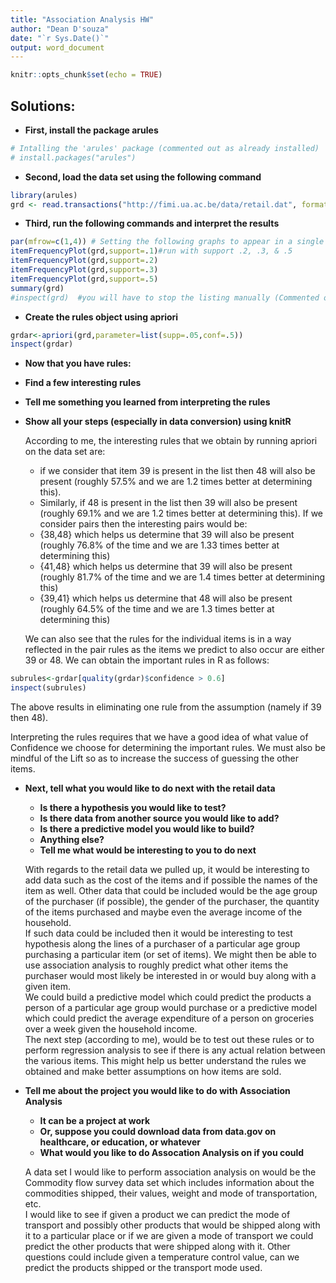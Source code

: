 ```yaml
---
title: "Association Analysis HW"
author: "Dean D'souza"
date: "`r Sys.Date()`"
output: word_document
---
```


```r
knitr::opts_chunk$set(echo = TRUE)
```

## Solutions:  

* __First, install the package arules__  

```r
# Intalling the 'arules' package (commented out as already installed)
# install.packages("arules")
```

* __Second, load the data set using the following command__  

```r
library(arules)
grd <- read.transactions("http://fimi.ua.ac.be/data/retail.dat", format="basket")
```

* __Third, run the following commands and interpret the results__  

```r
par(mfrow=c(1,4)) # Setting the following graphs to appear in a single line
itemFrequencyPlot(grd,support=.1)#run with support .2, .3, & .5
itemFrequencyPlot(grd,support=.2)
itemFrequencyPlot(grd,support=.3)
itemFrequencyPlot(grd,support=.5)
summary(grd)
#inspect(grd)  #you will have to stop the listing manually (Commented out to make the document smaller)
```

* __Create the rules object using apriori__  

```r
grdar<-apriori(grd,parameter=list(supp=.05,conf=.5))
inspect(grdar)
```

* __Now that you have rules:__  
* __Find a few interesting rules__  
* __Tell me something you learned from interpreting the rules__  
* __Show all your steps (especially in data conversion) using knitR__  
  
  According to me, the interesting rules that we obtain by running apriori on the data set are:
  + if we consider that item 39 is present in the list then 48 will also be present (roughly 57.5% and we are 1.2 times better at determining this).
  + Similarly, if 48 is present in the list then 39 will also be present (roughly 69.1% and we are 1.2 times better at determining this). 
  If we consider pairs then the interesting pairs would be:
  + {38,48} which helps us determine that 39 will also be present (roughly 76.8% of the time and we are 1.33 times better at determining this)
  + {41,48} which helps us determine that 39 will also be present (roughly 81.7% of the time and we are 1.4 times better at determining this)
  + {39,41} which helps us determine that 48 will also be present (roughly 64.5% of the time and we are 1.3 times better at determining this)  
  
  We can also see that the rules for the individual items is in a way reflected in the pair rules as the items we predict to also occur are either 39 or 48. We can obtain the important rules in R as follows:
  
```r
subrules<-grdar[quality(grdar)$confidence > 0.6]
inspect(subrules)
```
  
  The above results in eliminating one rule from the assumption (namely if 39 then 48).  
  
  Interpreting the rules requires that we have a good idea of what value of Confidence we choose for determining the important rules. We must also be mindful of the Lift so as to increase the success of guessing the other items.  

* __Next, tell what you would like to do next with the retail data__  
  + __Is there a hypothesis you would like to test?__  
  + __Is there data from another source you would like to add?__  
  + __Is there a predictive model you would like to build?__  
  + __Anything else?__  
  + __Tell me what would be interesting to you to do next__  
  
  With regards to the retail data we pulled up, it would be interesting to add data such as the cost of the items and if possible the names of the item as well. Other data that could be included would be the age group of the purchaser (if possible), the gender of the purchaser, the quantity of the items purchased and maybe even the average income of the household.  
  If such data could be included then it would be interesting to test hypothesis along the lines of a purchaser of a particular age group purchasing a particular item (or set of items). We might then be able to use association analysis to roughly predict what other items the purchaser would most likely be interested in or would buy along with a given item.  
  We could build a predictive model which could predict the products a person of a particular age group would purchase or a predictive model which could predict the average expenditure of a person on groceries over a week given the household income.  
  The next step (according to me), would be to test out these rules or to perform regression analysis to see if there is any actual relation between the various items. This might help us better understand the rules we obtained and make better assumptions on how items are sold.  
  
* __Tell me about the project you would like to do with Association Analysis__  
  + __It can be a project at work__  
  + __Or, suppose you could download data from data.gov on healthcare, or education, or whatever__  
  + __What would you like to do Assocation Analysis on if you could__  
  
  A data set I would like to perform association analysis on would be the Commodity flow survey data set which includes information about the commodities shipped, their values, weight and mode of transportation, etc.  
  I would like to see if given a product we can predict the mode of transport and possibly other products that would be shipped along with it to a particular place or if we are given a mode of transport we could predict the other products that were shipped along with it. Other questions could include given a temperature control value, can we predict the products shipped or the transport mode used.